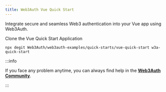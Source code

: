 ```yaml
---
title: Web3Auth Vue Quick Start
---
```


Integrate secure and seamless Web3 authentication into your Vue app using Web3Auth.

Clone the Vue Quick Start Application

```shell
npx degit Web3Auth/web3auth-examples/quick-starts/vue-quick-start w3a-quick-start
```

:::info

If you face any problem anytime, you can always find help in the
[**Web3Auth Community**](https://web3auth.io/community/c/help-pnp/pnp-web/7).

:::
